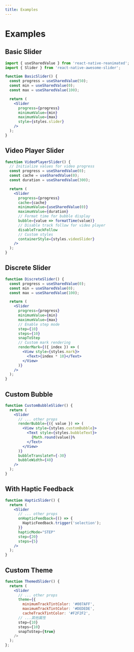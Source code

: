 ```yaml
---
title: Examples
---
```


# Examples

## Basic Slider

```jsx
import { useSharedValue } from 'react-native-reanimated';
import { Slider } from 'react-native-awesome-slider';

function BasicSlider() {
  const progress = useSharedValue(50);
  const min = useSharedValue(0);
  const max = useSharedValue(100);

  return (
    <Slider
      progress={progress}
      minimumValue={min}
      maximumValue={max}
      style={styles.slider}
    />
  );
}
```

## Video Player Slider

```jsx
function VideoPlayerSlider() {
  // Initialize values for video progress
  const progress = useSharedValue(0);
  const cache = useSharedValue(0);
  const duration = useSharedValue(300);

  return (
    <Slider
      progress={progress}
      cache={cache}
      minimumValue={useSharedValue(0)}
      maximumValue={duration}
      // Format time for bubble display
      bubble={value => formatTime(value)}
      // Disable track follow for video player
      disableTrackFollow
      // Custom styles
      containerStyle={styles.videoSlider}
    />
  );
}
```

## Discrete Slider

```jsx
function DiscreteSlider() {
  const progress = useSharedValue(0);
  const min = useSharedValue(0);
  const max = useSharedValue(100);

  return (
    <Slider
      progress={progress}
      minimumValue={min}
      maximumValue={max}
      // Enable step mode
      step={10}
      steps={10}
      snapToStep
      // Custom mark rendering
      renderMark={({ index }) => (
        <View style={styles.mark}>
          <Text>{index * 10}</Text>
        </View>
      )}
    />
  );
}
```

## Custom Bubble

```jsx
function CustomBubbleSlider() {
  return (
    <Slider
      // ... other props
      renderBubble={({ value }) => (
        <View style={styles.customBubble}>
          <Text style={styles.bubbleText}>
            {Math.round(value)}%
          </Text>
        </View>
      )}
      bubbleTranslateY={-30}
      bubbleWidth={40}
    />
  );
}
```

## With Haptic Feedback

```jsx
function HapticSlider() {
  return (
    <Slider
      // ... other props
      onHapticFeedback={() => {
        HapticFeedback.trigger('selection');
      }}
      hapticMode="STEP"
      step={20}
      steps={5}
    />
  );
}
```

## Custom Theme

```jsx
function ThemedSlider() {
  return (
    <Slider
      // ... other props
      theme={{
        minimumTrackTintColor: '#007AFF',
        maximumTrackTintColor: '#DEDEDE',
        cacheTrackTintColor: '#F2F2F2',
      // ...其他属性
      step={10}
      steps={10}
      snapToStep={true}
    />
  );
};
``` 